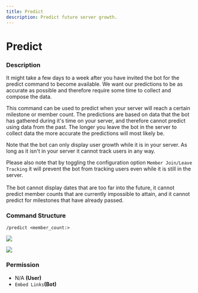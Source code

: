 ```yaml
---
title: Predict
description: Predict future server growth.
---
```




# Predict

### Description

<Callout type="warning">
It might take a few days to a week after you have invited the bot for the predict command to become available. We want our predictions to be as accurate as possible and therefore require some time to collect and compose the data.
</Callout>

This command can be used to predict when your server will reach a certain milestone or member count. The predictions are based on data that the bot has gathered during it's time on your server, and therefore cannot predict using data from the past. The longer you leave the bot in the server to collect data the more accurate the predictions will most likely be.

Note that the bot can only display user growth while it is in your server. As long as it isn't in your server it cannot track users in any way.&#x20;

Please also note that by toggling the configuration option `Member Join/Leave Tracking` it will prevent the bot from tracking users even while it is still in the server.\
\
The bot cannot display dates that are too far into the future, it cannot predict member counts that are currently impossible to attain, and it cannot predict for milestones that have already passed.

### Command Structure

```
/predict <member_count:>
```

![](https://i.imgur.com/cqLuHyt.png)

![](https://i.imgur.com/RICohnB.png)

### **Permission**

* N/A **(User)**
* `Embed Links`**(Bot)**
